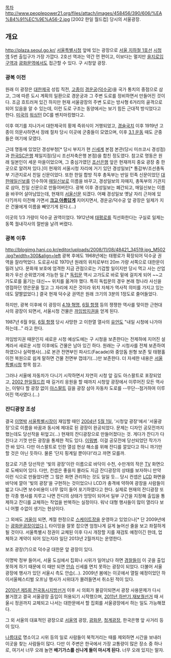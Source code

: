 [[목차]]
http://www.peoplepower21.org/files/attach/images/458456/390/606/%EA%B4%91%EC%9E%A56-2.jpg
[2002 한일 월드컵] 당시의 서울광장.
== 개요 ==
[[http://plaza.seoul.go.kr/]]
[[서울특별시청]] 앞에 있는 광장으로 [[서울 지하철 1호선]] [[시청역(서울)|시청역]] 5번 출입구가 가장 가깝다. 2호선 역과는 약간 먼 편이고, 이보다는 멀지만 [[을지로입구역]]과 [[광화문역]]에서도 접근할 수 있다. 구 시청앞 광장.

=== 광복 이전 ===
원래 이 광장은 [[대한제국]] 성립 직전, [[고종]]이 [[경운궁]]([[덕수궁]])을 국가 통치의 중점으로 삼고, 그에 따른 도시 계획의 일환으로 경운궁과 그 주변 도로를 정비하면서 만들어진 것이다. 조금 흐트러져 있긴 하지만 현재 서울광장의 주변 도로는 방사형 6거리의 골격으로 되어 있음을 알 수 있는데, 이런 도로 구조는 동양에서는 보기 힘든 근대적 방식었다고 한다. [[미국]]의 [[워싱턴]] DC를 벤치마킹했다고.

이후 여기를 지나가서 대한제국의 황제 즉위식이 거행되었고, [[경술국치]] 이후 1919년 고종이 의문사하면서 장례 절차 당시 이곳에 군중들이 모였으며, 이후 [[3.1 운동]] 때도 군중들은 여기에 모였다.

근데 명동에 있었던 경성부청[* 당시 부지가 현 [[신세계(기업)|신세계]] 본점 본관(당시 미쓰코시 경성점)과 [[한국SC은행]] 제일지점(당시 조선저축은행 본점)을 합친 정도였다. 참고로 명동은 원래 일본인이 세운 마을이었으며, 그 중심가였던 [[한국은행|조선은행]] 앞은 현재까지 중요 광장 중 한 곳으로 알려져 있다.]이 현재의 서울시청 자리에 거기 있던 경성일보[* 통감부/조선총독부 기관지로서 친일 신문이었다. 또한 한일 합방 직후 총독부는 반일 민족 신문이었던 [[대한매일신보]]를 인수하여 [[매일신보]]로 이름을 바꾸고, 경성일보의 자매지, 총독부의 기관지로 삼아, 친일 신문으로 만들어버린다. 광복 이후 경성일보는 폐간되고, 매일신보는 이름을 바꾸어 살아남았는데, 현재의 [[서울신문]] 되겠다. 어째 경성일보 옛날 자리 근처에 있다?]까지 이전해 가면서 '''[[크고 아름다운|크고 아름답게]]''' 지어지면서, 경운궁/덕수궁 앞 광장은 일제가 지은 건물에게 이름을 빼앗기게 된다.(…) 

이곳의 1/3 가량이  덕수궁 권역이었다. 1912년에 [[태평로(서울)|태평로]]를 직선화한다는 구실로 일제는 동쪽 궐내각사의 절반을 날려 버렸다.

=== 광복 이후 ===
http://blogimg.hani.co.kr/editor/uploads/2008/11/08/48421_34519.jpg_M502.jpg?width=300&align=left 광복 후에도 1968년에는 태평로가 확장되어 덕수궁 권역을 잘라먹었다. 도로공사로 1970년 원래의 위치로부터 20m 가량 서쪽으로 대한문이 밀려 났다. 문화재 보호에 엄격한 지금 관점으로는 기겁할 일이지만 당시 먹고 사는 산업화가 우선 순위였기에 가능한 일.[* [[독립문]] 역시 고가도로 바로 밑에 걸치게 되어 ~~고가도로를 옮기는 대신~~ 위치를 옮겨야 했다. 특히 독립문의 경우 본래 청나라 사신을 영접하던 영은문을 헐고 그 자리에 지은 것이라 위치 자체가 역사적 의미를 가지고 있는데도 얄짤없었다.] 결국 현재 덕수궁 권역은 원래 크기의 3분의 1정도로 줄어들었다.

하지만, 광복 이후에 이 광장이 [[4.19 혁명]], [[6월 항쟁]] 등의 쟁쟁한 역사를 맞이한 근현대사의 광장이 되면서, 서울시청 건물은 [[까임방지권]]을 얻게 된다.  

1987년 6월 9일, [[6월 항쟁]] 당시 사망한 고 이한열 열사의 [[유언]]도 "내일 시청에 나가야 하는데..." 라고 한다.

까임방지권 때문인지 새로운 시청 예상도에는 구 시청을 보존한다는 전제하에 지어진 설계라서 새로운 시청 이후에도 건물은 남아 있긴 하다. 원래는 구 시청사를 전체 보존하여 하였으나 실력행사(…)로 본관 전면부인 파사드(Facade)와 중앙돔 원형 보존 및 태평홀 이전 복원으로 쉽게 말하면 건물 전면부 껍데기(…)만 보존한다. 더 자세한 내용은 [[서울특별시청]] 항목 참고.

그러나 서울에 자동차가 다니기 시작하면서 자연히 시청 앞 길도 아스팔트로 포장되었고, [[2002 한일월드컵]] 때 길거리 응원을 할 때까지 시청앞 광장에서 이루어진 모든 역사는, 이렇다 할 광장 없이 [[아스팔트]] 길을 광장 삼아 자동차 도로를 --무단--점거하여 이루어진 역사였다.(…)

=== 잔디광장 조성 ===
결국 [[이명박]] [[서울특별시장]]이 재임할 때인 [[2004년]] [[5월 1일]], '시청앞 광장'에서 '서울광장'으로 이름을 바꿈과 동시에 제대로 된 광장이 완공되었다. 문제는 디자인 공모전까지 했는데도 당선작을 뒤엎고(...) 현재의 잔디광장으로 만들어졌다는 것. 게다가 잔디가 다친다고 기껏 만든 광장을 통제한 적도 있다. [[이뭐병]]. 이걸 공모전에 당선되었던 작가가 깐 바 있다. 다만 아스팔트로 인한 열섬 현상 해소를 위해 잔디를 깔았다고 하니 까기만 할 것은 아닌 듯하다. 물론 '단지 핑계일 뿐이다!'라고 까면 모를까.

참고로 기존 당선작은 '빛의 광장'이란 이름으로 바닥이 수천, 수만개의 작은 [[TV]] 화면으로 도배되어 있다. 다만, 컨셉은 좋을지 몰라도 지금 잔디광장의 상태를 보자하니 만약 이런 식으로 만들었다면 그 많은 화면 관리하는 것도 일일 듯... 당시 컨셉은 [[LCD]] 화면을 바닥에 깔아 '빛의 광장'을 구현하는 것이었으나 LCD가 충격에 약하여 광장을 사람들이 밟고 다니면 보수비용이 너무 많이 들어 포기하였다고 한다. 실제로 현재의 잔디광장 또한 각종 행사를 치루고 나면 잔디의 상태가 엉망이 되어서 일부 구간을 지정해 출입을 통제하고 잔디를 교체하는 작업을 반복하는 실정이다. 워낙 대형 행사들이 많이 열리다 보니 어쩔 수없이 생기는 현상이다. 

그 외에도 [[겨울]]이 되면, 계절 한정으로 [[스케이트]]장을 운영하고 있었으나[* 단 2009년에는 [[광화문광장]]이었다.], 타이밍을 잘못 잡으면 엄청나게 길게 늘어선 줄을 보고 좌절하게 될 것이다. 서울특별시 정권이 교체된 이후 다시 개장할 지를 재검토 예정이긴 한데, 업체하고 계약이 되어 있는지라 일단 2013년 2월까지는 운영한다. 

보조 광장(?)으로 덕수궁 대한문 앞 광장이 있다.

이명박 정부 들어서, 서울 도심에서 집회나 시위가 일어났다 하면 [[경찰]]들이 이 곳을 출입 못하게 하기 때문에 이 때만 되면 [[안습]] 신세를 면치 못하는 광장이 되었다. 더불어 서울광장에 행사가 있던 서울시 측도 안습(...). 2009년 봄에는 이곳에서 열릴 예정이었던 하이서울페스티벌 오프닝 행사가 시위대가 몰려들면서 취소된 적이 있다.

[[2010년 제5회 전국동시지방선거]] 이후 시 의회가 물갈이되면서 광장 사용문제가 다시 불거졌고 결국 서울광장 출입이 허용되기 시작했으며, [[2011년 하반기 재보궐선거]] 때 서울시 정권까지 교체되고 나서는 대한문에서 할 집회를 서울광장에서 하는 일도 가능해졌다.

그 외 서울의 대표적인 광장으로 [[서울역]] 광장, [[광화문]], [[청계천|청계광장]], 한국은행 앞 사거리 등이 있다.

[[나름]]대로 명소이고 시위 등의 일로 사람들이 북적거리는 때를 제외하면 시간을 보내러 이곳을 찾는 사람들이 많다. 다만 이 주변은 한국에서 가장 교통량이 많은 장소 중 하나로, 여기서 너무 오래 놀면 '''배기가스를 신나게 들이 마시게 된다.''' 너무 오래 있지는 말자.
